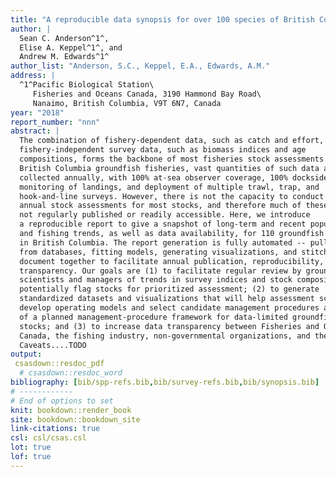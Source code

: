 ```yaml
---
title: "A reproducible data synopsis for over 100 species of British Columbia groundfish"
author: |
  Sean C. Anderson^1^,
  Elise A. Keppel^1^, and
  Andrew M. Edwards^1^
author_list: "Anderson, S.C., Keppel, E.A., Edwards, A.M."
address: |
  ^1^Pacific Biological Station\
     Fisheries and Oceans Canada, 3190 Hammond Bay Road\
     Nanaimo, British Columbia, V9T 6N7, Canada
year: "2018"
report_number: "nnn"
abstract: |
  The combination of fishery-dependent data, such as catch and effort, and
  fishery-independent survey data, such as biomass indices and age
  compositions, forms the backbone of most fisheries stock assessments. For
  British Columbia groundfish fisheries, vast quantities of such data are
  collected annually, with 100% at-sea observer coverage, 100% dockside
  monitoring of landings, and deployment of multiple trawl, trap, and
  hook-and-line surveys. However, there is not the capacity to conduct formal
  annual stock assessments for most stocks, and therefore much of these data are
  not regularly published or readily accessible. Here, we introduce
  a reproducible report to give a snapshot of long-term and recent population
  and fishing trends, as well as data availability, for 110 groundfish species
  in British Columbia. The report generation is fully automated -- pulling data
  from databases, fitting models, generating visualizations, and stitching the
  document together to facilitate annual publication, reproducibility, and
  transparency. Our goals are (1) to facilitate regular review by groundfish
  scientists and managers of trends in survey indices and stock composition to
  potentially flag stocks for prioritized assessment; (2) to generate
  standardized datasets and visualizations that will help assessment scientists
  develop operating models and select candidate management procedures as part
  of a planned management-procedure framework for data-limited groundfish
  stocks; and (3) to increase data transparency between Fisheries and Oceans
  Canada, the fishing industry, non-governmental organizations, and the public.
  Caveats....TODO
output:
 csasdown::resdoc_pdf
  # csasdown::resdoc_word
bibliography: [bib/spp-refs.bib,bib/survey-refs.bib,bib/synopsis.bib]
# ------------
# End of options to set
knit: bookdown::render_book
site: bookdown::bookdown_site
link-citations: true
csl: csl/csas.csl
lot: true
lof: true
---
```

